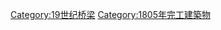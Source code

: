 {{Commonscat|Bridges completed in 1805}}
{{Cat nav 10years|19世纪桥梁|1805||年完工橋梁}}

[[Category:19世纪桥梁|Category:19世纪桥梁]]
[[Category:1805年完工建築物|Category:1805年完工建築物]]